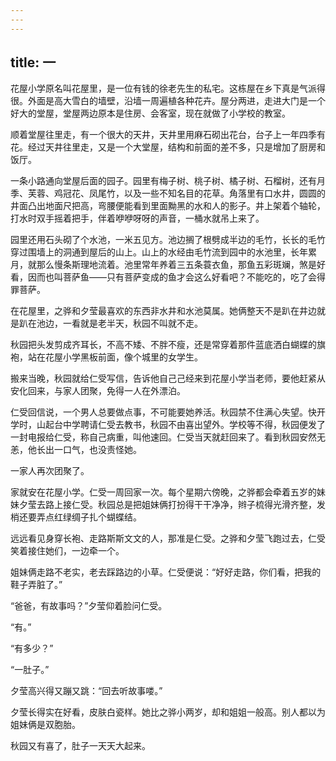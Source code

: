 ```yaml
---
---
---
```

title: 一
---



花屋小学原名叫花屋里，是一位有钱的徐老先生的私宅。这栋屋在乡下真是气派得很。外面是高大雪白的墙壁，沿墙一周遍植各种花卉。屋分两进，走进大门是一个好大的堂屋，堂屋两边原本是住房、会客室，现在就做了小学校的教室。

顺着堂屋往里走，有一个很大的天井，天井里用麻石砌出花台，台子上一年四季有花。经过天井往里走，又是一个大堂屋，结构和前面的差不多，只是增加了厨房和饭厅。

一条小路通向堂屋后面的园子。园里有梅子树、桃子树、橘子树、石榴树，还有月季、芙蓉、鸡冠花、凤尾竹，以及一些不知名目的花草。角落里有口水井，圆圆的井面凸出地面尺把高，弯腰便能看到里面黝黑的水和人的影子。井上架着个轴轮，打水时双手摇着把手，伴着咿咿呀呀的声音，一桶水就吊上来了。

园里还用石头砌了个水池，一米五见方。池边搁了根劈成半边的毛竹，长长的毛竹穿过围墙上的洞通到屋后的山上。山上的水经由毛竹流到园中的水池里，长年累月，就那么慢条斯理地流着。池里常年养着三五条蓑衣鱼，那鱼五彩斑斓，煞是好看，因而也叫菩萨鱼——只有菩萨变成的鱼才会这么好看吧？不能吃的，吃了会得罪菩萨。

在花屋里，之骅和夕莹最喜欢的东西非水井和水池莫属。她俩整天不是趴在井边就是趴在池边，一看就是老半天，秋园不叫就不走。

秋园把头发剪成齐耳长，不高不矮、不胖不瘦，还是常穿着那件蓝底洒白蝴蝶的旗袍，站在花屋小学黑板前面，像个城里的女学生。

搬来当晚，秋园就给仁受写信，告诉他自己己经来到花屋小学当老师，要他赶紧从安化回来，与家人团聚，免得一人在外漂泊。

仁受回信说，一个男人总要做点事，不可能要她养活。秋园禁不住满心失望。快开学时，山起台中学聘请仁受去教书，秋园不由喜出望外。学校等不得，秋园便发了一封电报给仁受，称自己病重，叫他速回。仁受当天就赶回来了。看到秋园安然无恙，他长出一口气，也没责怪她。

一家人再次团聚了。

家就安在花屋小学。仁受一周回家一次。每个星期六傍晚，之骅都会牵着五岁的妹妹夕莹去路上接仁受。秋园总是把姐妹俩打扮得干干净净，辫子梳得光滑齐整，发梢还要弄点红绿绸子扎个蝴蝶结。

远远看见身穿长袍、走路斯斯文文的人，那准是仁受。之骅和夕莹飞跑过去，仁受笑着接住她们，一边牵一个。

姐妹俩走路不老实，老去踩路边的小草。仁受便说：“好好走路，你们看，把我的鞋子弄脏了。”

“爸爸，有故事吗？”夕莹仰着脸问仁受。

“有。”

“有多少？”

“一肚子。”

夕莹高兴得又蹦又跳：“回去听故事喽。”

夕莹长得实在好看，皮肤白瓷样。她比之骅小两岁，却和姐姐一般高。别人都以为姐妹俩是双胞胎。

秋园又有喜了，肚子一天天大起来。